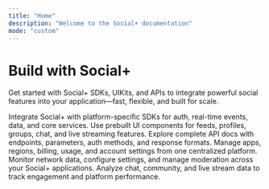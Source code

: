 ```yaml
---
title: "Home"
description: "Welcome to the Social+ documentation"
mode: "custom"
---
```


<div style={{ maxWidth:"64rem",margin:"0 auto",paddingTop:"4rem",paddingBottom: "4rem" }}>

<div style={{ textAlign: "center",paddingBottom:"4rem" }}>
  <h1>Build with Social+</h1>
  <p>
    Get started with Social+ SDKs, UIKits, and APIs to integrate powerful
    social features into your application—fast, flexible, and built for scale.
  </p>
</div>

<CardGroup cols={3}>
  <Card title="SDKs" icon="layer-plus" href="https://mintlify.com/docs/quickstart">
    Integrate Social+ with platform-specific SDKs for auth, real-time events, data, and core services.
  </Card>
  <Card title="UIKits" icon="palette" href="https://mintlify.com/docs/development">
    Use prebuilt UI components for feeds, profiles, groups, chat, and live streaming features.
  </Card>
  <Card title="API References" icon="code" href="https://mintlify.com/docs/development">
    Explore complete API docs with endpoints, parameters, auth methods, and response formats.
  </Card>
  <Card title="Social+ Portal" icon="palette" href="https://mintlify.com/docs/settings/global">
    Manage apps, regions, billing, usage, and account settings from one centralized platform.
  </Card>
  <Card title="Social+ Console" icon="code" href="https://mintlify.com/docs/api-playground/openapi">
    Monitor network data, configure settings, and manage moderation across your Social+ applications.
  </Card>
  <Card title="Social+ Dashboard" icon="screwdriver-wrench" href="https://mintlify.com/docs/content/components/accordions">
    Analyze chat, community, and live stream data to track engagement and platform performance.
  </Card>
</CardGroup>

</div>